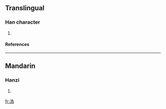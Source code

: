 ==Translingual==
===Han character===
{{Han char|rn=85|rad=水|as=10|sn=13|four=|canj=水竹口火 (EHRF)}}
# {{defn|Han|sort=水10}}
====References====
{{Han ref|kx=0640.190|dkj=17964|dj=1047.110|hdz=31703.060|uh=6EA9|ud=28329}}

----
==Mandarin==
===Hanzi===
{{cmn-hanzi|pin=[[wù]] (wu4)|wg=wu<sup>4</sup>}}
# {{defn|Mandarin}}

[[fr:溩]]